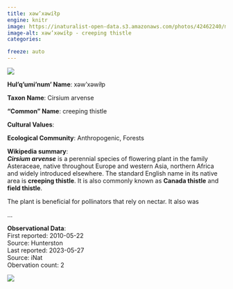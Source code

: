 ```yaml
---
title: xəw’xəwíłp
engine: knitr
image: https://inaturalist-open-data.s3.amazonaws.com/photos/42462240/medium.jpg
image-alt: xəw’xəwíłp - creeping thistle
categories:

freeze: auto
---
```

![](https://inaturalist-open-data.s3.amazonaws.com/photos/42462240/medium.jpg){fig-alt="xəw’xəwíłp - creeping thistle"}

**Hul'q'umi'num' Name**: xəw’xəwíłp



**Taxon Name**: Cirsium arvense

**"Common" Name**: creeping thistle

**Cultural Values**:  

::: {layout-nrow=1 style="width:60%"}

:::

**Ecological Community**: Anthropogenic, Forests

**Wikipedia summary**:  
<i><b>Cirsium arvense</b></i> is a perennial species of flowering plant in the family Asteraceae, native throughout Europe and western Asia, northern Africa and widely introduced elsewhere. The standard English name in its native area is <b>creeping thistle</b>. It is also commonly known as <b>Canada thistle</b> and <b>field thistle</b>.</p><p>The plant is beneficial for pollinators that rely on nectar. It also was</p>...

**Observational Data**:   
First reported: 2010-05-22  
Source: Hunterston  
Last reported: 2023-05-27  
Source: iNat  
Obervation count: 2

![](community_dist.png)
